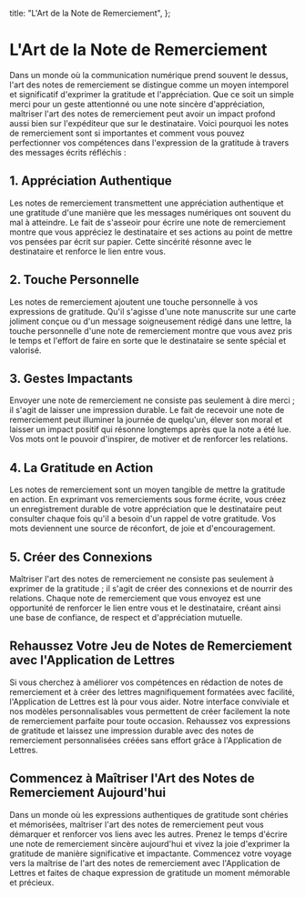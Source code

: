 
  title: "L'Art de la Note de Remerciement",
};

# L'Art de la Note de Remerciement

<MdxImage src="/blog/the-art-of-thank-you-notes.jpg" alt="L'Art de la Note de Remerciement" width={800} height={700} />

Dans un monde où la communication numérique prend souvent le dessus, l'art des notes de remerciement se distingue comme un moyen intemporel et significatif d'exprimer la gratitude et l'appréciation. Que ce soit un simple merci pour un geste attentionné ou une note sincère d'appréciation, maîtriser l'art des notes de remerciement peut avoir un impact profond aussi bien sur l'expéditeur que sur le destinataire. Voici pourquoi les notes de remerciement sont si importantes et comment vous pouvez perfectionner vos compétences dans l'expression de la gratitude à travers des messages écrits réfléchis :

## 1. Appréciation Authentique

Les notes de remerciement transmettent une appréciation authentique et une gratitude d'une manière que les messages numériques ont souvent du mal à atteindre. Le fait de s'asseoir pour écrire une note de remerciement montre que vous appréciez le destinataire et ses actions au point de mettre vos pensées par écrit sur papier. Cette sincérité résonne avec le destinataire et renforce le lien entre vous.

## 2. Touche Personnelle

Les notes de remerciement ajoutent une touche personnelle à vos expressions de gratitude. Qu'il s'agisse d'une note manuscrite sur une carte joliment conçue ou d'un message soigneusement rédigé dans une lettre, la touche personnelle d'une note de remerciement montre que vous avez pris le temps et l'effort de faire en sorte que le destinataire se sente spécial et valorisé.

## 3. Gestes Impactants

Envoyer une note de remerciement ne consiste pas seulement à dire merci ; il s'agit de laisser une impression durable. Le fait de recevoir une note de remerciement peut illuminer la journée de quelqu'un, élever son moral et laisser un impact positif qui résonne longtemps après que la note a été lue. Vos mots ont le pouvoir d'inspirer, de motiver et de renforcer les relations.

## 4. La Gratitude en Action

Les notes de remerciement sont un moyen tangible de mettre la gratitude en action. En exprimant vos remerciements sous forme écrite, vous créez un enregistrement durable de votre appréciation que le destinataire peut consulter chaque fois qu'il a besoin d'un rappel de votre gratitude. Vos mots deviennent une source de réconfort, de joie et d'encouragement.

## 5. Créer des Connexions

Maîtriser l'art des notes de remerciement ne consiste pas seulement à exprimer de la gratitude ; il s'agit de créer des connexions et de nourrir des relations. Chaque note de remerciement que vous envoyez est une opportunité de renforcer le lien entre vous et le destinataire, créant ainsi une base de confiance, de respect et d'appréciation mutuelle.

## Rehaussez Votre Jeu de Notes de Remerciement avec l'Application de Lettres

Si vous cherchez à améliorer vos compétences en rédaction de notes de remerciement et à créer des lettres magnifiquement formatées avec facilité, l'Application de Lettres est là pour vous aider. Notre interface conviviale et nos modèles personnalisables vous permettent de créer facilement la note de remerciement parfaite pour toute occasion. Rehaussez vos expressions de gratitude et laissez une impression durable avec des notes de remerciement personnalisées créées sans effort grâce à l'Application de Lettres.

## Commencez à Maîtriser l'Art des Notes de Remerciement Aujourd'hui

Dans un monde où les expressions authentiques de gratitude sont chéries et mémorisées, maîtriser l'art des notes de remerciement peut vous démarquer et renforcer vos liens avec les autres. Prenez le temps d'écrire une note de remerciement sincère aujourd'hui et vivez la joie d'exprimer la gratitude de manière significative et impactante. Commencez votre voyage vers la maîtrise de l'art des notes de remerciement avec l'Application de Lettres et faites de chaque expression de gratitude un moment mémorable et précieux.